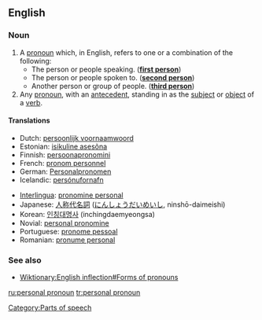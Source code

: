 ==English==

===Noun===
{{wikipedia}}
{{en-noun|sg=[[personal]] [[pronoun]]}}

# A [[pronoun]] which, in English, refers to one or a combination of the following:
#* The person or people speaking. ('''[[first person]]''')
#* The person or people spoken to. ('''[[second person]]''')
#* Another person or group of people. ('''[[third person]]''')
# Any [[pronoun]], with an [[antecedent]], standing in as the [[subject]] or [[object]] of a [[verb]].

====Translations====
{{top}}
*Dutch: [[persoonlijk voornaamwoord]] {{n}}
*Estonian: [[isikuline asesõna]]
*Finnish: [[persoonapronomini]]
*French: [[pronom personnel]] {{m}}
*German: [[Personalpronomen]] {{n}}
*Icelandic: [[persónufornafn]] {{n}}
{{mid}}
*[[Interlingua]]: [[pronomine personal]]
*Japanese: [[人称代名詞]] ([[にんしょうだいめいし]], ninshō-daimeishi)
*Korean: [[인칭대명사]] (inchingdaemyeongsa)
*Novial: [[personal pronomine]]
*Portuguese: [[pronome pessoal]] {{m}}
*Romanian: [[pronume personal]] {{n}}
{{bottom}}

===See also===
* [[Wiktionary:English inflection#Forms of pronouns]]

[[Category:Parts of speech]]

[[ru:personal pronoun]]
[[tr:personal pronoun]]